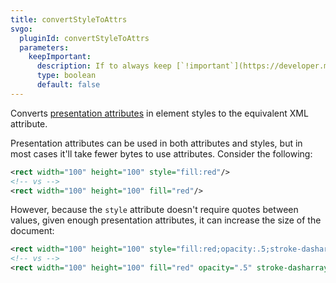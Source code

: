 ```yaml
---
title: convertStyleToAttrs
svgo:
  pluginId: convertStyleToAttrs
  parameters:
    keepImportant:
      description: If to always keep [`!important`](https://developer.mozilla.org/en-US/docs/Web/CSS/important) styles.
      type: boolean
      default: false
---
```


Converts [presentation attributes](https://developer.mozilla.org/en-US/docs/Web/SVG/Attribute/Presentation) in element styles to the equivalent XML attribute.

Presentation attributes can be used in both attributes and styles, but in most cases it'll take fewer bytes to use attributes. Consider the following:

```xml
<rect width="100" height="100" style="fill:red"/>
<!-- vs -->
<rect width="100" height="100" fill="red"/>
```

However, because the `style` attribute doesn't require quotes between values, given enough presentation attributes, it can increase the size of the document:

```xml
<rect width="100" height="100" style="fill:red;opacity:.5;stroke-dasharray:1;stroke:blue;stroke-opacity:.5"/>
<!-- vs -->
<rect width="100" height="100" fill="red" opacity=".5" stroke-dasharray="1" stroke="blue" stroke-opacity=".5"/>
```
